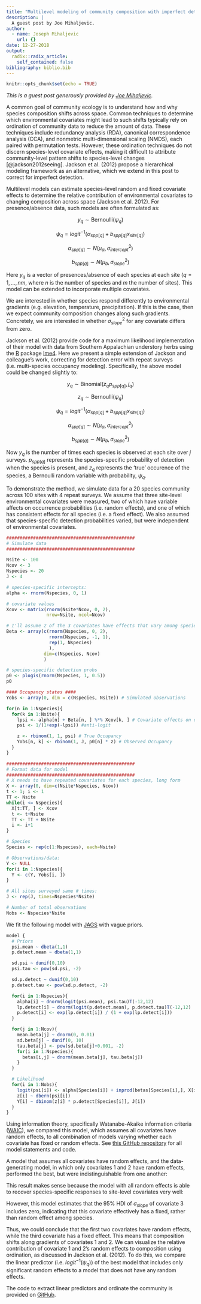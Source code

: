 ```yaml
---
title: "Multilevel modeling of community composition with imperfect detection"
description: |
  A guest post by Joe Mihaljevic.
author:
  - name: Joseph Mihaljevic
    url: {}
date: 12-27-2018
output:
  radix::radix_article:
    self_contained: false
bibliography: biblio.bib
---
```


```r
knitr::opts_chunk$set(echo = TRUE)
```


*This is a guest post generously provided by [Joe Mihaljevic](https://sites.google.com/site/jrmihaljevic/home).*

A common goal of community ecology is to understand how and why species 
composition shifts across space. Common techniques to determine which 
environmental covariates might lead to such shifts typically rely on ordination
of community data to reduce the amount of data. These techniques include 
redundancy analysis (RDA), canonical correspondence analysis (CCA), and 
nonmetric multi-dimensional scaling (NMDS), each paired with permutation tests.
However, these ordination techniques do not discern species-level covariate 
effects, making it difficult to attribute community-level pattern shifts to
species-level changes [@jackson2012seeing]. Jackson et al. (2012) propose a
hierarchical modeling framework as an alternative, which we extend in this post
to correct for imperfect detection.

Multilevel models can estimate species-level random and fixed covariate effects
to determine the relative contribution of environmental covariates to changing
composition across space (Jackson et al. 2012). For presence/absence data, such
models are often formulated as:

$$y_{q} \sim \text{Bernoulli}(\psi_{q})$$

$$\psi_{q} = logit^{-1}(\alpha_{spp[q]} + b_{spp[q]}  x_{site[q]})$$

$$\alpha_{spp[q]} \sim N(\mu_{\alpha}, \sigma_{intercept}^2)$$

$$b_{spp[q]} \sim N(\mu_{b}, \sigma_{slope}^2)$$

Here $y_q$ is a vector of presences/absence of each species at each site 
($q=1, ... , nm,$ where $n$ is the number of species and $m$ the number of 
sites). This model can be extended to incorporate multiple covariates.

We are interested in whether species respond differently to environmental 
gradients (e.g. elevation, temperature, precipitation). If this is the case, 
then we expect community composition changes along such gradients. Concretely, 
we are interested in whether $\sigma_{slope}^2$ for any covariate differs from 
zero.

Jackson et al. (2012) provide code for a maximum likelihood implementation of 
their model with data from Southern Appalachian understory herbs using the
[R](http://www.R-project.org/) package [lme4](cran.r-project.org/package=lme4). 
Here we present a simple extension of Jackson and colleague's work, correcting 
for detection error with repeat surveys (i.e. multi-species occupancy modeling).
Specifically, the above model could be changed slightly to:

$$y_{q} \sim \text{Binomial}(z_q p_{spp[q]}, j_q)$$

$$z_q \sim \text{Bernoulli}(\psi_q)$$

$$\psi_{q} = logit^{-1}(\alpha_{spp[q]} + b_{spp[q]}  x_{site[q]})$$

$$\alpha_{spp[q]} \sim N(\mu_{\alpha}, \sigma_{intercept}^2)$$

$$b_{spp[q]} \sim N(\mu_{b}, \sigma_{slope}^2)$$

Now $y_q$ is the number of times each species is observed at each site over $j$
surveys. $p_{spp[q]}$ represents the species-specific probability of detection 
when the species is present, and $z_q$ represents the 'true' occurence of the
species, a Bernoulli random variable with probability, $\psi_q$.

To demonstrate the method, we simulate data for a 20 species community across 
100 sites with 4 repeat surveys. We assume that three site-level environmental
covariates were measured, two of which have variable affects on occurrence
probabilities (i.e. random effects), and one of which has consistent effects for
all species (i.e. a fixed effect). We also assumed that species-specific 
detection probabilities varied, but were independent of environmental 
covariates.

```r
################################################
# Simulate data
################################################

Nsite <- 100
Ncov <- 3
Nspecies <- 20
J <- 4

# species-specific intercepts:
alpha <- rnorm(Nspecies, 0, 1)

# covariate values
Xcov <- matrix(rnorm(Nsite*Ncov, 0, 2),
               nrow=Nsite, ncol=Ncov)

# I'll assume 2 of the 3 covariates have effects that vary among species
Beta <- array(c(rnorm(Nspecies, 0, 2),
                rnorm(Nspecies, -1, 1),
                rep(1, Nspecies)
                ),
              dim=c(Nspecies, Ncov)
              )

# species-specific detection probs
p0 <- plogis(rnorm(Nspecies, 1, 0.5))
p0

#### Occupancy states ####
Yobs <- array(0, dim = c(Nspecies, Nsite)) # Simulated observations

for(n in 1:Nspecies){
  for(k in 1:Nsite){
    lpsi <- alpha[n] + Beta[n, ] %*% Xcov[k, ] # Covariate effects on occurrence
    psi <- 1/(1+exp(-lpsi)) #anti-logit

    z <- rbinom(1, 1, psi) # True Occupancy
    Yobs[n, k] <- rbinom(1, J, p0[n] * z) # Observed Occupancy
  }
}

################################################
# Format data for model
################################################
# X needs to have repeated covariates for each species, long form
X <- array(0, dim=c(Nsite*Nspecies, Ncov))
t <- 1; i <- 1
TT <- Nsite
while(i <= Nspecies){
  X[t:TT, ] <- Xcov
  t <- t+Nsite
  TT <- TT + Nsite
  i <- i+1
}

# Species
Species <- rep(c(1:Nspecies), each=Nsite)

# Observations/data:
Y <- NULL
for(i in 1:Nspecies){
  Y <- c(Y, Yobs[i, ])
}

# All sites surveyed same # times:
J <- rep(J, times=Nspecies*Nsite)

# Number of total observations
Nobs <- Nspecies*Nsite
```

We fit the following model with [JAGS](http://mcmc-jags.sourceforge.net/) with vague priors.

```r
model {
  # Priors
  psi.mean ~ dbeta(1,1)
  p.detect.mean ~ dbeta(1,1)

  sd.psi ~ dunif(0,10)
  psi.tau <- pow(sd.psi, -2)

  sd.p.detect ~ dunif(0,10)
  p.detect.tau <- pow(sd.p.detect, -2)

  for(i in 1:Nspecies){
    alpha[i] ~ dnorm(logit(psi.mean), psi.tau)T(-12,12)
    lp.detect[i] ~ dnorm(logit(p.detect.mean), p.detect.tau)T(-12,12)
    p.detect[i] <- exp(lp.detect[i]) / (1 + exp(lp.detect[i]))
  }

  for(j in 1:Ncov){
    mean.beta[j] ~ dnorm(0, 0.01)
    sd.beta[j] ~ dunif(0, 10)
    tau.beta[j] <- pow(sd.beta[j]+0.001, -2)
    for(i in 1:Nspecies){
      betas[i,j] ~ dnorm(mean.beta[j], tau.beta[j])
    }
  }

  # Likelihood
  for(i in 1:Nobs){
    logit(psi[i]) <- alpha[Species[i]] + inprod(betas[Species[i],], X[i, ])
    z[i] ~ dbern(psi[i])
    Y[i] ~ dbinom(z[i] * p.detect[Species[i]], J[i])
  }
}
```

Using information theory, specifically Watanabe-Akaike information criteria
([WAIC](http://www.stat.columbia.edu/~gelman/research/published/waic_understand3.pdf)),
we compared this model, which assumes all covariates have random effects, to 
all combination of models varying whether each covariate has fixed or random 
effects. See 
[this GitHub repository](https://github.com/mbjoseph/MLM_EcologyInSilico) for 
all model statements and code.

A model that assumes all covariates have random effects, and the data-generating 
model, in which only covariates 1 and 2 have random effects, performed the best, but were indistinguishable from one another:

This result makes sense because the model with all random effects is able to 
recover species-specific responses to site-level covariates very well:

However, this model estimates that the 95% HDI of $\sigma_{slope}$ of covariate 
3 includes zero, indicating that this covariate effectively has a fixed, rather 
than random effect among species.

Thus, we could conclude that the first two covariates have random effects, while
the third covariate has a fixed effect. This means that composition shifts along 
gradients of covariates 1 and 2. We can visualize the relative contribution of 
covariate 1 and 2's random effects to composition using ordination, as discussed
in Jackson et al. (2012). To do this, we compare the linear predictor 
(i.e. $logit^{-1}(\psi_q)$) of the best model that includes only significant 
random effects to a model that does not have any random effects.

The code to extract linear predictors and ordinate the community is provided on
[GitHub](https://github.com/mbjoseph/MLM_EcologyInSilico).
